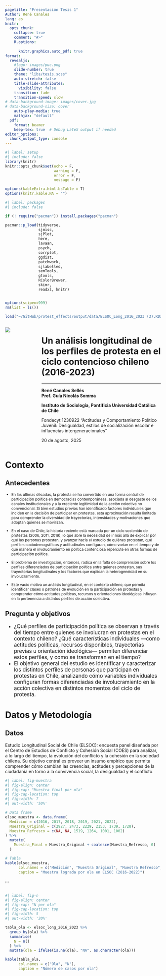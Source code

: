 ```yaml
---
pagetitle: "Presentación Tesis 1"
Author: René Canales
lang: es
knitr:
  opts_chunk:
    collapse: true
    comment: "#>"
    R.options:
      
      knitr.graphics.auto_pdf: true
format:
  revealjs:
    #logo: images/puc.png
    slide-number: true
    theme: "libs/tesis.scss"
    auto-stretch: false
    title-slide-attributes:
      visibility: false
    transition: fade
    transition-speed: slow
# data-background-image: images/cover.jpg
# data-background-size: cover
    auto-play-media: true
    mathjax: "default"
  pdf:
    format: beamer 
    keep-tex: true  # Debug LaTeX output if needed
editor_options: 
  chunk_output_type: console
---
```


```r
#| label: setup
#| include: false
library(knitr)
knitr::opts_chunk$set(echo = F,
                      warning = F,
                      error = F, 
                      message = F) 

options(kableExtra.html.bsTable = T)
options(knitr.kable.NA = "")
```

```r
#| label: packages
#| include: false

if (! require("pacman")) install.packages("pacman")

pacman::p_load(tidyverse,
               sjmisc, 
               sjPlot,
               here,
               lavaan,
               psych,
               corrplot,
               ggdist,
               patchwork,
               sjlabelled,
               semTools,
               gtools,
               RColorBrewer,
               skimr,
               readxl, knitr)


options(scipen=999)
rm(list = ls())
```

```r
load("~/GitHub/protest_effects/output/data/ELSOC_Long_2016_2023 (3).RData")
```


:::::: columns
::: {.column width="20%"}
![](images/puc.gif)
:::

:::: {.column .column-right width="80%"}
# **Un análisis longitudinal de los perfiles de protesta en el ciclo contencioso chileno (2016-2023)**

------------------------------------------------------------------------

**René Canales Sellés** <br> **Prof. Guía Nicolás Somma**

::: {.red2 .medium}
**Instituto de Sociología, Pontificia Universidad Católica de Chile**
:::

Fondecyt 1230922 "Actitudes y Comportamiento Político Juvenil: Desigualdad, estilos de socialización escolar e influencias intergeneracionales"

20 de agosto, 2025
::::
::::::

# Contexto {data-background-color="#5f5758"}

## Antecedentes

::: {.incremental .highlight-last style="font-size: 85%;"}
-   En las últimas décadas, la protesta se ha convertido en una forma central de participación política en democracias contemporáneas, asociada al desgaste de los canales institucionales y a la creciente legitimidad de la acción colectiva no convencional. Si bien estudios previos han identificado factores individuales que inciden en la decisión de participar en protestas, esta aproximación resulta limitada para comprender la diversidad de trayectorias, intensidades y motivaciones que adoptan quienes se movilizan.

-   En el caso de Chile, la historia reciente está marcada por un ciclo sostenido de protestas (2006, 2011, 2019), lo que abre la necesidad de ir más allá de explicar por qué las personas protestan, y avanzar hacia el estudio de quiénes protestan, qué perfiles sociodemográficos y actitudinales configuran, cómo varían en el tiempo y de qué manera el involucramiento en política contenciosa repercute en otras formas de participación política.

-   El problema de investigación, entonces, radica en la falta de comprensión sobre los perfiles diferenciados de participación política entre quienes protestan, sus trayectorias longitudinales y los factores que explican la heterogeneidad en su involucramiento.

-   Este vacío motiva un análisis longitudinal, en el contexto chileno, que permita identificar clases o patrones de evolución en la participación en protestas y comprender cómo actitudes políticas, recursos y orientaciones ideológicas influyen en la pertenencia a distintos perfiles de acción colectiva.
:::

## Pregunta y objetivos

::: {.incremental .highlight-last style="font-size: 120%;"}
-   ¿Qué perfiles de participación política se observan a través del tiempo entre quienes se involucran en protestas en el contexto chileno? ¿Qué características individuales —como actitudes políticas, recursos disponibles, trayectorias previas u orientación ideológica— permiten diferenciar estos perfiles, y como se transforman en el tiempo?
-   El objetivo general del estudio es identificar y caracterizar los distintos perfiles de personas que participan en protestas en Chile, analizando cómo variables individuales configuran formas diferenciadas de involucramiento en la acción colectiva en distintos momentos del ciclo de protesta.
:::

# Datos y Metodología {data-background-color="#5f5758"}

## Datos

Estudio Longitudinal Social de Chile (ELSOC): encuesta panel diseñada por el Centro de Estudios de Conflicto y Cohesión Social (COES) para analizar, a lo largo del tiempo, la evolución del conflicto y la cohesión en la sociedad chilena. Su objetivo central es proveer un insumo empírico que permita comprender cómo cambian las creencias, actitudes y percepciones de la ciudadanía en torno a la convivencia social, la desigualdad y el conflicto.

```r
#| label: fig-muestra
#| fig-align: center
#| fig-cap: "Muestra final por ola"
#| fig-cap-location: top
#| fig-width: 7
#| out-width: '50%'

# Data frame
elsoc_muestra <- data.frame(
  Medicion = c(2016, 2017, 2018, 2019, 2021, 2022),
  Muestra_Original = c(2927, 2473, 2229, 2153, 1739, 1728),
  Muestra_Refresco = c(NA, NA, 1519, 1264, 1001, 1002)
) %>%
  mutate(
    Muestra_Final = Muestra_Original + coalesce(Muestra_Refresco, 0)
  )

# Tabla
kable(elsoc_muestra,
      col.names = c("Medición", "Muestra Original", "Muestra Refresco", "Muestra Final"),
      caption = "Muestra lograda por ola en ELSOC (2016-2022)")

```
:::

##

```r
#| label: fig-n
#| fig-align: center
#| fig-cap: "N por ola"
#| fig-cap-location: top
#| fig-width: 5
#| out-width: '20%'

tabla_ola <- elsoc_long_2016_2023 %>%
  group_by(ola) %>%
  summarise(
    N = n()
  ) %>%
  mutate(ola = ifelse(is.na(ola), "NA", as.character(ola)))

kable(tabla_ola,
      col.names = c("Ola", "N"),
      caption = "Número de casos por ola")

```
